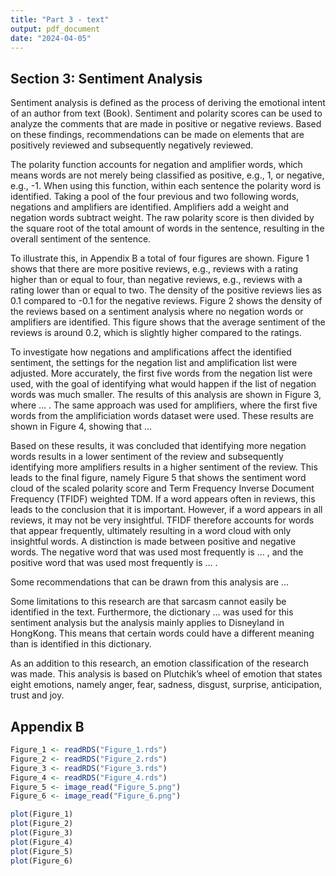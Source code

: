 ```yaml
---
title: "Part 3 - text"
output: pdf_document
date: "2024-04-05"
---
```

## Section 3: Sentiment Analysis
Sentiment analysis is defined as the process of deriving the emotional intent of an author from text (Book). Sentiment and polarity scores can be used to analyze the comments that are made in positive or negative reviews. Based on these findings, recommendations can be made on elements that are positively reviewed and subsequently negatively reviewed. 

The polarity function accounts for negation and amplifier words, which means words are not merely being classified as positive, e.g., 1, or negative, e.g., -1. When using this function, within each sentence the polarity word is identified. Taking a pool of the four previous and two following words, negations and amplifiers are identified. Amplifiers add a weight and negation words subtract weight. The raw polarity score is then divided by the square root of the total amount of words in the sentence, resulting in the overall sentiment of the sentence.

To illustrate this, in Appendix B a total of four figures are shown. Figure 1 shows that there are more positive reviews, e.g., reviews with a rating higher than or equal to four, than negative reviews, e.g., reviews with a rating lower than or equal to two.  The density of the positive reviews lies as 0.1 compared to -0.1 for the negative reviews. Figure 2 shows the density of the reviews based on a sentiment analysis where no negation words or amplifiers are identified. This figure shows that the average sentiment of the reviews is around 0.2, which is slightly higher compared to the ratings. 

To investigate how negations and amplifications affect the identified sentiment, the settings for the negation list and amplification list were adjusted. More accurately, the first five words from the negation list were used, with the goal of identifying what would happen if the list of negation words was much smaller. The results of this analysis are shown in Figure 3, where … . The same approach was used for amplifiers, where the first five words from the amplificiation words dataset were used. These results are shown in Figure 4, showing that …

Based on these results, it was concluded that identifying more negation words results in a lower sentiment of the review and subsequently identifying more amplifiers results in a higher sentiment of the review. This leads to the final figure, namely Figure 5 that shows the sentiment word cloud of the scaled polarity score and Term Frequency Inverse Document Frequency (TFIDF) weighted TDM. If a word appears often in reviews, this leads to the conclusion that it is important. However, if a word appears in all reviews, it may not be very insightful. TFIDF therefore accounts for words that appear frequently, ultimately resulting in a word cloud with only insightful words. A distinction is made between positive and negative words. The negative word that was used most frequently is … , and the positive word that was used most frequently is … . 

Some recommendations that can be drawn from this analysis are …



Some limitations to this research are that sarcasm cannot easily be identified in the text. Furthermore, the dictionary … was used for this sentiment analysis but the analysis mainly applies to Disneyland in HongKong. This means that certain words could have a different meaning than is identified in this dictionary. 


As an addition to this research, an emotion classification of the research was made. This analysis is based on Plutchik’s wheel of emotion that states eight emotions, namely anger, fear, sadness, disgust, surprise, anticipation, trust and joy. 



## Appendix B
```r
Figure_1 <- readRDS("Figure_1.rds")
Figure_2 <- readRDS("Figure_2.rds")
Figure_3 <- readRDS("Figure_3.rds")
Figure_4 <- readRDS("Figure_4.rds")
Figure_5 <- image_read("Figure_5.png")
Figure_6 <- image_read("Figure_6.png")

plot(Figure_1)
plot(Figure_2)
plot(Figure_3)
plot(Figure_4)
plot(Figure_5)
plot(Figure_6)

```

